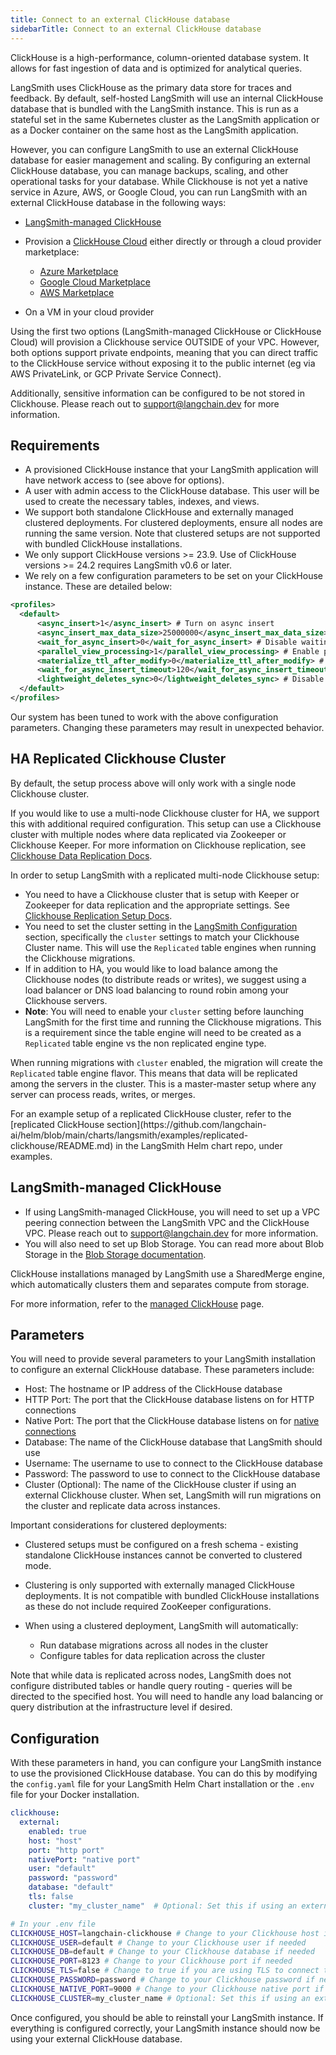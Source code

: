 ```yaml
---
title: Connect to an external ClickHouse database
sidebarTitle: Connect to an external ClickHouse database
---
```


ClickHouse is a high-performance, column-oriented database system. It allows for fast ingestion of data and is optimized for analytical queries.

LangSmith uses ClickHouse as the primary data store for traces and feedback. By default, self-hosted LangSmith will use an internal ClickHouse database that is bundled with the LangSmith instance. This is run as a stateful set in the same Kubernetes cluster as the LangSmith application or as a Docker container on the same host as the LangSmith application.

However, you can configure LangSmith to use an external ClickHouse database for easier management and scaling. By configuring an external ClickHouse database, you can manage backups, scaling, and other operational tasks for your database. While Clickhouse is not yet a native service in Azure, AWS, or Google Cloud, you can run LangSmith with an external ClickHouse database in the following ways:

* [LangSmith-managed ClickHouse](/langsmith/langsmith-managed-clickhouse)

* Provision a [ClickHouse Cloud](https://clickhouse.cloud/) either directly or through a cloud provider marketplace:

  * [Azure Marketplace](https://azuremarketplace.microsoft.com/en-us/marketplace/apps/clickhouse.clickhouse_cloud?tab=Overview)
  * [Google Cloud Marketplace](https://console.cloud.google.com/marketplace/product/clickhouse-public/clickhouse-cloud)
  * [AWS Marketplace](https://aws.amazon.com/marketplace/pp/prodview-jettukeanwrfc)

* On a VM in your cloud provider

<Note>
  Using the first two options (LangSmith-managed ClickHouse or ClickHouse Cloud) will provision a Clickhouse service OUTSIDE of your VPC. However, both options support private endpoints, meaning that you can direct traffic to the ClickHouse service without exposing it to the public internet (eg via AWS PrivateLink, or GCP Private Service Connect).

  Additionally, sensitive information can be configured to be not stored in Clickhouse. Please reach out to [support@langchain.dev](mailto:support@langchain.dev) for more information.
</Note>

## Requirements

* A provisioned ClickHouse instance that your LangSmith application will have network access to (see above for options).
* A user with admin access to the ClickHouse database. This user will be used to create the necessary tables, indexes, and views.
* We support both standalone ClickHouse and externally managed clustered deployments. For clustered deployments, ensure all nodes are running the same version. Note that clustered setups are not supported with bundled ClickHouse installations.
* We only support ClickHouse versions >= 23.9. Use of ClickHouse versions >= 24.2 requires LangSmith v0.6 or later.
* We rely on a few configuration parameters to be set on your ClickHouse instance. These are detailed below:

```xml
<profiles>
  <default>
      <async_insert>1</async_insert> # Turn on async insert
      <async_insert_max_data_size>25000000</async_insert_max_data_size> # Flush data to disk after 25MB. You may need to adjust this based on your workload.
      <wait_for_async_insert>0</wait_for_async_insert> # Disable waiting for async insert by default
      <parallel_view_processing>1</parallel_view_processing> # Enable parallel view processing
      <materialize_ttl_after_modify>0</materialize_ttl_after_modify> # Disable TTL materialization after modify
      <wait_for_async_insert_timeout>120</wait_for_async_insert_timeout> # Set the timeout for waiting for async insert
      <lightweight_deletes_sync>0</lightweight_deletes_sync> # Disable lightweight deletes sync
  </default>
</profiles>
```

<Warning>
  Our system has been tuned to work with the above configuration parameters. Changing these parameters may result in unexpected behavior.
</Warning>

## HA Replicated Clickhouse Cluster

<Warning>
  By default, the setup process above will only work with a single node Clickhouse cluster.
</Warning>

If you would like to use a multi-node Clickhouse cluster for HA, we support this with additional required configuration. This setup can use a Clickhouse cluster with multiple nodes where data replicated via Zookeeper or Clickhouse Keeper. For more information on Clickhouse replication, see [Clickhouse Data Replication Docs](https://clickhouse.com/docs/architecture/replication).

In order to setup LangSmith with a replicated multi-node Clickhouse setup:

* You need to have a Clickhouse cluster that is setup with Keeper or Zookeeper for data replication and the appropriate settings. See [Clickhouse Replication Setup Docs](https://clickhouse.com/docs/architecture/replication).
* You need to set the cluster setting in the [LangSmith Configuration](#configuration) section, specifically the `cluster` settings to match your Clickhouse Cluster name. This will use the `Replicated` table engines when running the Clickhouse migrations.
* If in addition to HA, you would like to load balance among the Clickhouse nodes (to distribute reads or writes), we suggest using a load balancer or DNS load balancing to round robin among your Clickhouse servers.
* **Note**: You will need to enable your `cluster` setting before launching LangSmith for the first time and running the Clickhouse migrations. This is a requirement since the table engine will need to be created as a `Replicated` table engine vs the non replicated engine type.

When running migrations with `cluster` enabled, the migration will create the `Replicated` table engine flavor. This means that data will be replicated among the servers in the cluster. This is a master-master setup where any server can process reads, writes, or merges.

<Note>
For an example setup of a replicated ClickHouse cluster, refer to the [replicated ClickHouse section](https://github.com/langchain-ai/helm/blob/main/charts/langsmith/examples/replicated-clickhouse/README.md) in the LangSmith Helm chart repo, under examples.
</Note>

## LangSmith-managed ClickHouse

* If using LangSmith-managed ClickHouse, you will need to set up a VPC peering connection between the LangSmith VPC and the ClickHouse VPC. Please reach out to [support@langchain.dev](mailto:support@langchain.dev) for more information.
* You will also need to set up Blob Storage. You can read more about Blob Storage in the [Blob Storage documentation](/langsmith/self-host-blob-storage).

<Note>
  ClickHouse installations managed by LangSmith use a SharedMerge engine, which automatically clusters them and separates compute from storage.
</Note>

For more information, refer to the [managed ClickHouse](/langsmith/langsmith-managed-clickhouse) page.

## Parameters

You will need to provide several parameters to your LangSmith installation to configure an external ClickHouse database. These parameters include:

* Host: The hostname or IP address of the ClickHouse database
* HTTP Port: The port that the ClickHouse database listens on for HTTP connections
* Native Port: The port that the ClickHouse database listens on for [native connections](https://clickhouse.com/docs/en/interfaces/tcp)
* Database: The name of the ClickHouse database that LangSmith should use
* Username: The username to use to connect to the ClickHouse database
* Password: The password to use to connect to the ClickHouse database
* Cluster (Optional): The name of the ClickHouse cluster if using an external Clickhouse cluster. When set, LangSmith will run migrations on the cluster and replicate data across instances.

<Warning>
  Important considerations for clustered deployments:

  * Clustered setups must be configured on a fresh schema - existing standalone ClickHouse instances cannot be converted to clustered mode.

  * Clustering is only supported with externally managed ClickHouse deployments. It is not compatible with bundled ClickHouse installations as these do not include required ZooKeeper configurations.

  * When using a clustered deployment, LangSmith will automatically:

    * Run database migrations across all nodes in the cluster
    * Configure tables for data replication across the cluster

  Note that while data is replicated across nodes, LangSmith does not configure distributed tables or handle query routing - queries will be directed to the specified host. You will need to handle any load balancing or query distribution at the infrastructure level if desired.
</Warning>

## Configuration

With these parameters in hand, you can configure your LangSmith instance to use the provisioned ClickHouse database. You can do this by modifying the `config.yaml` file for your LangSmith Helm Chart installation or the `.env` file for your Docker installation.

<CodeGroup>

```yaml Helm
clickhouse:
  external:
    enabled: true
    host: "host"
    port: "http port"
    nativePort: "native port"
    user: "default"
    password: "password"
    database: "default"
    tls: false
    cluster: "my_cluster_name"  # Optional: Set this if using an external Clickhouse cluster
```

```bash Docker
# In your .env file
CLICKHOUSE_HOST=langchain-clickhouse # Change to your Clickhouse host if using external Clickhouse. Otherwise, leave it as is
CLICKHOUSE_USER=default # Change to your Clickhouse user if needed
CLICKHOUSE_DB=default # Change to your Clickhouse database if needed
CLICKHOUSE_PORT=8123 # Change to your Clickhouse port if needed
CLICKHOUSE_TLS=false # Change to true if you are using TLS to connect to Clickhouse. Otherwise, leave it as is
CLICKHOUSE_PASSWORD=password # Change to your Clickhouse password if needed
CLICKHOUSE_NATIVE_PORT=9000 # Change to your Clickhouse native port if needed
CLICKHOUSE_CLUSTER=my_cluster_name # Optional: Set this if using an external Clickhouse cluster
```

</CodeGroup>

Once configured, you should be able to reinstall your LangSmith instance. If everything is configured correctly, your LangSmith instance should now be using your external ClickHouse database.
